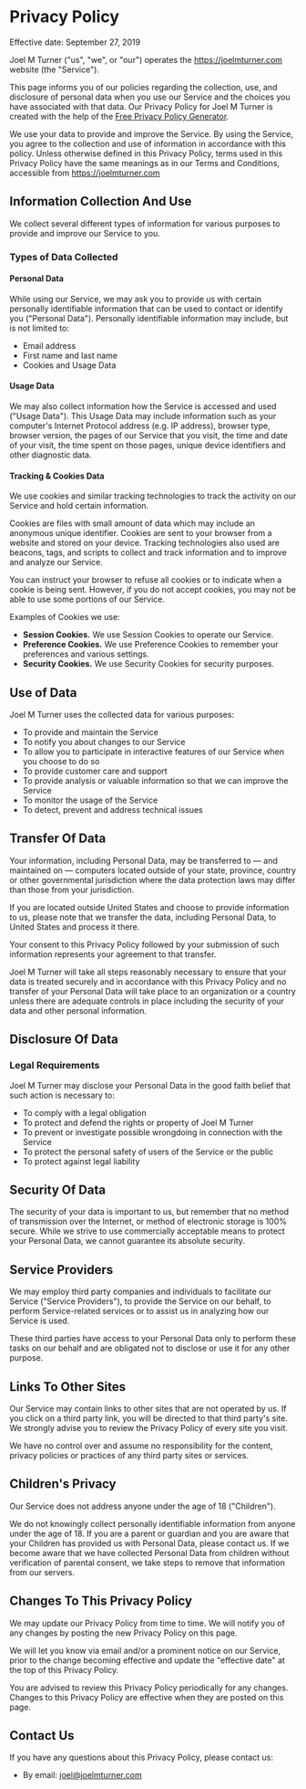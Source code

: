# Privacy Policy

Effective date: September 27, 2019

Joel M Turner ("us", "we", or "our") operates the https://joelmturner.com website (the "Service").

This page informs you of our policies regarding the collection, use, and disclosure of personal data when you use our Service and the choices you have associated with that data. Our Privacy Policy for Joel M Turner is created with the help of the [Free Privacy Policy Generator](https://www.freeprivacypolicy.com/free-privacy-policy-generator.php).

We use your data to provide and improve the Service. By using the Service, you agree to the collection and use of information in accordance with this policy. Unless otherwise defined in this Privacy Policy, terms used in this Privacy Policy have the same meanings as in our Terms and Conditions, accessible from https://joelmturner.com

## Information Collection And Use

We collect several different types of information for various purposes to provide and improve our Service to you.

### Types of Data Collected

#### Personal Data

While using our Service, we may ask you to provide us with certain personally identifiable information that can be used to contact or identify you ("Personal Data"). Personally identifiable information may include, but is not limited to:

- Email address
- First name and last name
- Cookies and Usage Data

#### Usage Data

We may also collect information how the Service is accessed and used ("Usage Data"). This Usage Data may include information such as your computer's Internet Protocol address (e.g. IP address), browser type, browser version, the pages of our Service that you visit, the time and date of your visit, the time spent on those pages, unique device identifiers and other diagnostic data.

#### Tracking & Cookies Data

We use cookies and similar tracking technologies to track the activity on our Service and hold certain information.

Cookies are files with small amount of data which may include an anonymous unique identifier. Cookies are sent to your browser from a website and stored on your device. Tracking technologies also used are beacons, tags, and scripts to collect and track information and to improve and analyze our Service.

You can instruct your browser to refuse all cookies or to indicate when a cookie is being sent. However, if you do not accept cookies, you may not be able to use some portions of our Service.

Examples of Cookies we use:

- **Session Cookies.** We use Session Cookies to operate our Service.
- **Preference Cookies.** We use Preference Cookies to remember your preferences and various settings.
- **Security Cookies.** We use Security Cookies for security purposes.

## Use of Data

Joel M Turner uses the collected data for various purposes:

- To provide and maintain the Service
- To notify you about changes to our Service
- To allow you to participate in interactive features of our Service when you choose to do so
- To provide customer care and support
- To provide analysis or valuable information so that we can improve the Service
- To monitor the usage of the Service
- To detect, prevent and address technical issues

## Transfer Of Data

Your information, including Personal Data, may be transferred to — and maintained on — computers located outside of your state, province, country or other governmental jurisdiction where the data protection laws may differ than those from your jurisdiction.

If you are located outside United States and choose to provide information to us, please note that we transfer the data, including Personal Data, to United States and process it there.

Your consent to this Privacy Policy followed by your submission of such information represents your agreement to that transfer.

Joel M Turner will take all steps reasonably necessary to ensure that your data is treated securely and in accordance with this Privacy Policy and no transfer of your Personal Data will take place to an organization or a country unless there are adequate controls in place including the security of your data and other personal information.

## Disclosure Of Data

### Legal Requirements

Joel M Turner may disclose your Personal Data in the good faith belief that such action is necessary to:

- To comply with a legal obligation
- To protect and defend the rights or property of Joel M Turner
- To prevent or investigate possible wrongdoing in connection with the Service
- To protect the personal safety of users of the Service or the public
- To protect against legal liability

## Security Of Data

The security of your data is important to us, but remember that no method of transmission over the Internet, or method of electronic storage is 100% secure. While we strive to use commercially acceptable means to protect your Personal Data, we cannot guarantee its absolute security.

## Service Providers

We may employ third party companies and individuals to facilitate our Service ("Service Providers"), to provide the Service on our behalf, to perform Service-related services or to assist us in analyzing how our Service is used.

These third parties have access to your Personal Data only to perform these tasks on our behalf and are obligated not to disclose or use it for any other purpose.

## Links To Other Sites

Our Service may contain links to other sites that are not operated by us. If you click on a third party link, you will be directed to that third party's site. We strongly advise you to review the Privacy Policy of every site you visit.

We have no control over and assume no responsibility for the content, privacy policies or practices of any third party sites or services.

## Children's Privacy

Our Service does not address anyone under the age of 18 ("Children").

We do not knowingly collect personally identifiable information from anyone under the age of 18\. If you are a parent or guardian and you are aware that your Children has provided us with Personal Data, please contact us. If we become aware that we have collected Personal Data from children without verification of parental consent, we take steps to remove that information from our servers.

## Changes To This Privacy Policy

We may update our Privacy Policy from time to time. We will notify you of any changes by posting the new Privacy Policy on this page.

We will let you know via email and/or a prominent notice on our Service, prior to the change becoming effective and update the "effective date" at the top of this Privacy Policy.

You are advised to review this Privacy Policy periodically for any changes. Changes to this Privacy Policy are effective when they are posted on this page.

## Contact Us

If you have any questions about this Privacy Policy, please contact us:

- By email: joel@joelmturner.com
